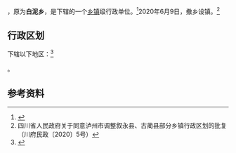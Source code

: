 {{中国乡级行政区|51/05/25/207/000
| 政府驻地 = 骑龙社区骑龙街372号
| 电话区号 = 830
}}

'''{{PAGENAMEBASE}}'''，原为'''白泥乡'''，是{{PRC admin/fullname|51/05/25/207/000|3}}下辖的一个[[乡镇|乡镇]]级行政单位。<ref>{{PRC admin/ref sgc|{{PRC admin/parent|51/05/25/207/000}}}}</ref>2020年6月9日，撤乡设镇。<ref>四川省人民政府关于同意泸州市调整叙永县、古蔺县部分乡镇行政区划的批复（川府民政〔2020〕5号）</ref>

== 行政区划 ==

{{PAGENAMEBASE}}下辖以下地区：<ref>{{PRC admin/ref sgc|51/05/25/207/000}}</ref>

{{PRC admin/children|51/05/25/207/000}}。

== 参考资料 ==

{{reflist}}

{{PRC admin/navcat|51/05/25/207/000}}